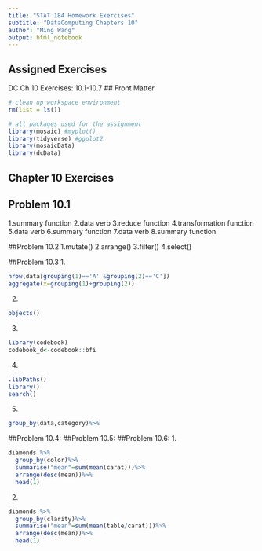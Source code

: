 ```yaml
---
title: "STAT 184 Homework Exercises" 
subtitle: "DataComputing Chapters 10"
author: "Ming Wang"
output: html_notebook
---
```


## Assigned Exercises

DC Ch 10 Exercises: 10.1-10.7
## Front Matter

```r
# clean up workspace environment
rm(list = ls())

# all packages used for the assignment
library(mosaic) #myplot()
library(tidyverse) #ggplot2
library(mosaicData)
library(dcData)
```


## Chapter 10 Exercises

## Problem 10.1
1.summary function
2.data verb
3.reduce function
4.transformation function
5.data verb
6.summary function
7.data verb
8.summary function

##Problem 10.2
1.mutate()
2.arrange()
3.filter()
4.select()

##Problem 10.3
1.
```r
nrow(data[grouping(1)=='A' &grouping(2)=='C'])
aggregate(x=grouping(1)+grouping(2))
```
2.
```r
objects()
```
3.
```r
library(codebook)
codebook_d<-codebook::bfi
```
4.
```r
.libPaths()
library()
search()
```
5.
```r
group_by(data,category)%>%
```
##Problem 10.4: 
##Problem 10.5:
##Problem 10.6:
1.
```r
diamonds %>%
  group_by(color)%>%
  summarise("mean"=sum(mean(carat)))%>%
  arrange(desc(mean))%>%
  head(1)
```
2.
```r
diamonds %>%
  group_by(clarity)%>%
  summarise("mean"=sum(mean(table/carat)))%>%
  arrange(desc(mean))%>%
  head(1)
```